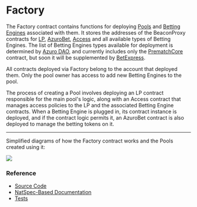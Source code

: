 
# Factory

The Factory contract contains functions for deploying [Pools](/knowledge-hub/how-azuro-works/components/pools) and
[Betting Engines](/knowledge-hub/how-azuro-works/components/betting-engines) associated with them. It stores the addresses of the BeaconProxy
contracts for [LP](/contracts/lp), [AzuroBet](/contracts/azuro-bet), [Access](/contracts/access) and all available types
of Betting Engines. The list of Betting Engines types available for deployment is determined by [Azuro DAO](/knowledge-hub/azur/azuro-dao),
and currently includes only the [PrematchCore](/contracts/prematch-core) contract, but soon it will be supplemented
by [BetExpress](/contracts/bet-express).

<Callout type="info">
  All contracts deployed via Factory belong to the account that deployed them. Only the pool owner has access to add
  new Betting Engines to the pool.
</Callout>

The process of creating a Pool involves deploying an LP contract responsible for the main pool's logic, along with an
Access contract that manages access policies to the LP and the associated Betting Engine contracts. When a Betting Engine
is plugged in, its contract instance is deployed, and if the contract logic permits it, an AzuroBet contract is
also deployed to manage the betting tokens on it.

---

Simplified diagrams of how the Factory contract works and the Pools created using it:

<Image
  src="/images/contracts/factory/diagram-1.png"
  width={3534}
  height={2375}
/>


### Reference

- [Source Code](https://github.com/Azuro-protocol/Azuro-v2-public/blob/main/contracts/Factory.sol)
- [NatSpec-Based Documentation](https://azuro-protocol.github.io/Azuro-v2-public/#/contracts/Factory.sol:Factory)
- [Tests](https://github.com/Azuro-protocol/Azuro-v2-public/blob/main/test/factory-test.js)
